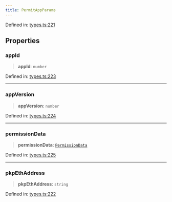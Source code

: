 ```yaml
---
title: PermitAppParams
---
```


Defined in: [types.ts:221](https://github.com/LIT-Protocol/Vincent/blob/59bbcc58961d006596c8c80671cc1200f69f2946/packages/libs/contracts-sdk/src/types.ts#L221)

## Properties

### appId

> **appId**: `number`

Defined in: [types.ts:223](https://github.com/LIT-Protocol/Vincent/blob/59bbcc58961d006596c8c80671cc1200f69f2946/packages/libs/contracts-sdk/src/types.ts#L223)

***

### appVersion

> **appVersion**: `number`

Defined in: [types.ts:224](https://github.com/LIT-Protocol/Vincent/blob/59bbcc58961d006596c8c80671cc1200f69f2946/packages/libs/contracts-sdk/src/types.ts#L224)

***

### permissionData

> **permissionData**: [`PermissionData`](./PermissionData)

Defined in: [types.ts:225](https://github.com/LIT-Protocol/Vincent/blob/59bbcc58961d006596c8c80671cc1200f69f2946/packages/libs/contracts-sdk/src/types.ts#L225)

***

### pkpEthAddress

> **pkpEthAddress**: `string`

Defined in: [types.ts:222](https://github.com/LIT-Protocol/Vincent/blob/59bbcc58961d006596c8c80671cc1200f69f2946/packages/libs/contracts-sdk/src/types.ts#L222)
